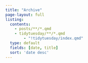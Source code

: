 ```yaml
---
title: "Archive"
page-layout: full
listing: 
  contents:
    - posts/**/*.qmd
    - tidytuesday/**/*.qmd
		- "!tidytuesday/index.qmd"
  type: default
  fields: [date, title]
  sort: 'date desc'
---
```

